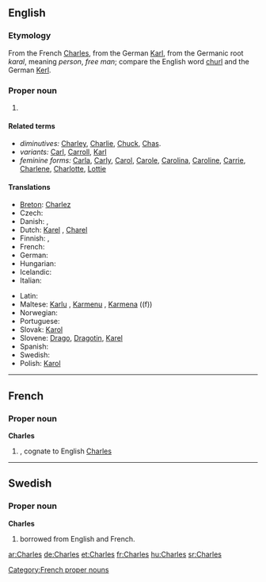 ==English==

===Etymology===
From the French [[#French|Charles]], from the German [[Karl]], from the Germanic root ''karal'', meaning ''person'', ''free man''; compare the English word [[churl]] and the German [[Kerl]].

===Proper noun===
{{en-proper noun}}

# {{given name|male}}

====Related terms====
*''diminutives:'' [[Charley]], [[Charlie]], [[Chuck]], [[Chas]].
*''variants:'' [[Carl]], [[Carroll]], [[Karl]]
*''feminine forms:'' [[Carla]], [[Carly]], [[Carol]], [[Carole]], [[Carolina]], [[Caroline]], [[Carrie]], [[Charlene]], [[Charlotte]], [[Lottie]]

====Translations====
{{trans-top|given name}}
* [[Breton]]: [[Charlez]]
* Czech: {{t-|cs|Karel|m}}
* Danish: {{t-|da|Karl}}, {{t-|da|Carl|alt=Carl }}
* Dutch: [[Karel]] {{m}}, [[Charel]]
* Finnish: {{t+|fi|Kaarle}}, {{t+|fi|Kaarlo}}
* French: {{t+|fr|Charles}}
* German: {{t+|de|Karl}}
* Hungarian: {{t+|hu|Károly}}
* Icelandic: {{t+|is|Karl}}
* Italian: {{t+|it|Carlo|m}}
{{trans-mid}}
* Latin: {{t+|la|Carolus}}
* Maltese: [[Karlu]] {{m}}, [[Karmenu]] {{m}}, [[Karmena]] ((f))
* Norwegian: {{t-|no|Karl}}
* Portuguese: {{t-|pt|Carlos|m}}
* Slovak: [[Karol#Slovak|Karol]] {{m}}
* Slovene: [[Drago]], [[Dragotin]], [[Karel]]
* Spanish: {{t+|es|Carlos|m}}
* Swedish: {{t+|sv|Karl}}
* Polish: [[Karol|Karol]] {{m}}
{{trans-bottom}}

----

==French==

===Proper noun===
'''Charles''' {{m}}

# {{given name|male||fr:}}, cognate to  English [[Charles#English|Charles]]

[[Category:French proper nouns]]

----

==Swedish==

===Proper noun===
'''Charles'''

# {{given name|male||sv:}} borrowed from English and French.

[[ar:Charles]]
[[de:Charles]]
[[et:Charles]]
[[fr:Charles]]
[[hu:Charles]]
[[sr:Charles]]